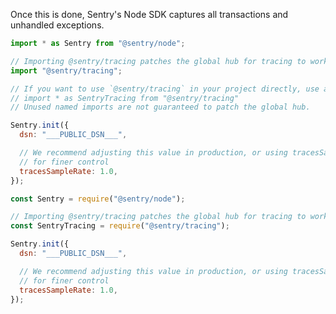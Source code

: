 Once this is done, Sentry's Node SDK captures all transactions and unhandled exceptions.

```javascript {tabTitle:ESM}
import * as Sentry from "@sentry/node";

// Importing @sentry/tracing patches the global hub for tracing to work.
import "@sentry/tracing";

// If you want to use `@sentry/tracing` in your project directly, use a named import instead:
// import * as SentryTracing from "@sentry/tracing"
// Unused named imports are not guaranteed to patch the global hub.

Sentry.init({
  dsn: "___PUBLIC_DSN___",

  // We recommend adjusting this value in production, or using tracesSampler
  // for finer control
  tracesSampleRate: 1.0,
});
```

```javascript {tabTitle:CommonJS}
const Sentry = require("@sentry/node");

// Importing @sentry/tracing patches the global hub for tracing to work.
const SentryTracing = require("@sentry/tracing");

Sentry.init({
  dsn: "___PUBLIC_DSN___",

  // We recommend adjusting this value in production, or using tracesSampler
  // for finer control
  tracesSampleRate: 1.0,
});
```
